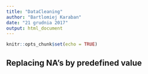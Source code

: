 ```yaml
---
title: "DataCleaning"
author: "Bartlomiej Karaban"
date: "21 grudnia 2017"
output: html_document
---
```


```r
knitr::opts_chunk$set(echo = TRUE)
```

## Replacing NA's by predefined value


